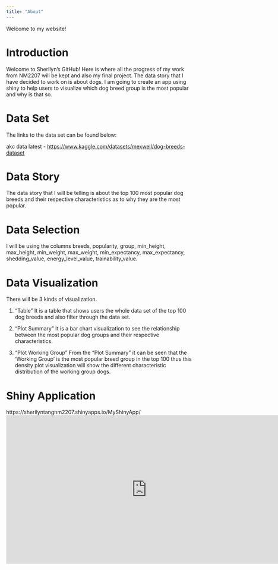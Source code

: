 ```yaml
---
title: "About"
---
```


Welcome to my website!

# Introduction

Welcome to Sherilyn's GitHub! Here is where all the progress of my work from NM2207 will be kept and also my final project. The data story that I have decided to work on is about dogs. I am going to create an app using shiny to help users to visualize which dog breed group is the most popular and why is that so.

# Data Set

The links to the data set can be found below:

akc data latest - <https://www.kaggle.com/datasets/mexwell/dog-breeds-dataset>

# Data Story
The data story that I will be telling is about the top 100 most popular dog breeds and their respective characteristics as to why they are the most popular.

# Data Selection 

I will be using the columns breeds, popularity, group, min_height, max_height, min_weight, max_weight, min_expectancy, max_expectancy, shedding_value, energy_level_value, trainability_value.

# Data Visualization
There will be 3 kinds of visualization. 

1. "Table"
It is a table that shows users the whole data set of the top 100 dog breeds and also filter through the data set.

2. "Plot Summary"
It is a bar chart visualization to see the relationship between the most popular dog groups and their respective characteristics.

3. "Plot Working Group"
From the "Plot Summary" it can be seen that the 'Working Group' is the most popular breed group in the top 100 thus this density plot visualization will show the different characteristic distribution of the working group dogs.

# Shiny Application

```{=html}
https://sherilyntangnm2207.shinyapps.io/MyShinyApp/<iframe height="400" width="150%" frameborder="no" src="https://sherilyntangnm2207.shinyapps.io/MyShinyApp/" </iframe>
```
